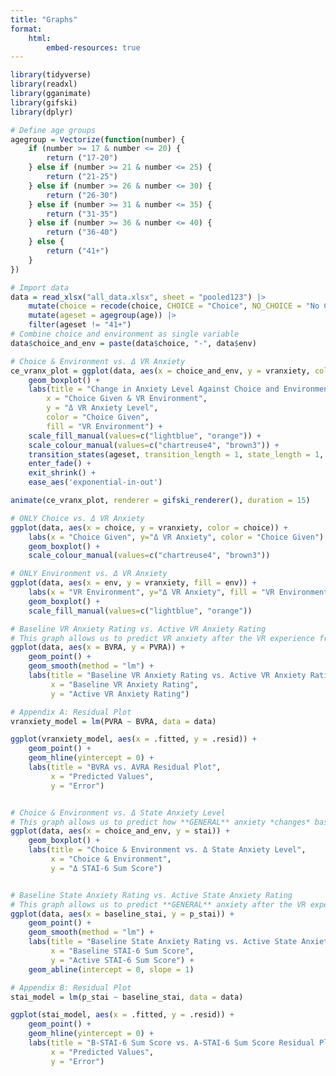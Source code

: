 ```yaml
---
title: "Graphs"
format:
    html:
        embed-resources: true
---
```


```r

library(tidyverse)
library(readxl)
library(gganimate)
library(gifski)
library(dplyr)

# Define age groups
agegroup = Vectorize(function(number) {
	if (number >= 17 & number <= 20) {
		return ("17-20")
	} else if (number >= 21 & number <= 25) {
		return ("21-25")
	} else if (number >= 26 & number <= 30) {
		return ("26-30")
	} else if (number >= 31 & number <= 35) {
		return ("31-35")
	} else if (number >= 36 & number <= 40) {
		return ("36-40")
	} else {
		return ("41+")
    }
})

# Import data
data = read_xlsx("all_data.xlsx", sheet = "pooled123") |>
    mutate(choice = recode(choice, CHOICE = "Choice", NO_CHOICE = "No Choice")) |> 
    mutate(ageset = agegroup(age)) |> 
    filter(ageset != "41+")
# Combine choice and environment as single variable
data$choice_and_env = paste(data$choice, "-", data$env)

```

```r

# Choice & Environment vs. Δ VR Anxiety
ce_vranx_plot = ggplot(data, aes(x = choice_and_env, y = vranxiety, color = choice, fill = env)) + 
    geom_boxplot() + 
    labs(title = "Change in Anxiety Level Against Choice and Environment from Ages {closest_state}",
        x = "Choice Given & VR Environment",
        y = "Δ VR Anxiety Level",
        color = "Choice Given",
        fill = "VR Environment") +
    scale_fill_manual(values=c("lightblue", "orange")) +
    scale_colour_manual(values=c("chartreuse4", "brown3")) +
    transition_states(ageset, transition_length = 1, state_length = 1, wrap = TRUE) +
    enter_fade() + 
    exit_shrink() + 
    ease_aes('exponential-in-out')

animate(ce_vranx_plot, renderer = gifski_renderer(), duration = 15)

# ONLY Choice vs. Δ VR Anxiety
ggplot(data, aes(x = choice, y = vranxiety, color = choice)) +
    labs(x = "Choice Given", y="Δ VR Anxiety", color = "Choice Given") +
    geom_boxplot() +
    scale_colour_manual(values=c("chartreuse4", "brown3"))

# ONLY Environment vs. Δ VR Anxiety
ggplot(data, aes(x = env, y = vranxiety, fill = env)) +
    labs(x = "VR Environment", y="Δ VR Anxiety", fill = "VR Environment") +
    geom_boxplot() +
    scale_fill_manual(values=c("lightblue", "orange"))
```

```r

# Baseline VR Anxiety Rating vs. Active VR Anxiety Rating
# This graph allows us to predict VR anxiety after the VR experience from self-reported levels of anxiety *beforehand*
ggplot(data, aes(x = BVRA, y = PVRA)) +
    geom_point() +
    geom_smooth(method = "lm") +
    labs(title = "Baseline VR Anxiety Rating vs. Active VR Anxiety Rating",
         x = "Baseline VR Anxiety Rating",
         y = "Active VR Anxiety Rating")

# Appendix A: Residual Plot
vranxiety_model = lm(PVRA ~ BVRA, data = data)

ggplot(vranxiety_model, aes(x = .fitted, y = .resid)) +
    geom_point() +
    geom_hline(yintercept = 0) +
    labs(title = "BVRA vs. AVRA Residual Plot",
         x = "Predicted Values",
         y = "Error")


# Choice & Environment vs. Δ State Anxiety Level
# This graph allows us to predict how **GENERAL** anxiety *changes* based on Choice and Environment
ggplot(data, aes(x = choice_and_env, y = stai)) +
    geom_boxplot() +
    labs(title = "Choice & Environment vs. Δ State Anxiety Level",
         x = "Choice & Environment",
         y = "Δ STAI-6 Sum Score")


# Baseline State Anxiety Rating vs. Active State Anxiety Rating
# This graph allows us to predict **GENERAL** anxiety after the VR experience from self-reported levels of **GENERAL** anxiety *beforehand*
ggplot(data, aes(x = baseline_stai, y = p_stai)) +
    geom_point() +
    geom_smooth(method = "lm") +
    labs(title = "Baseline State Anxiety Rating vs. Active State Anxiety Rating",
         x = "Baseline STAI-6 Sum Score",
         y = "Active STAI-6 Sum Score") +
    geom_abline(intercept = 0, slope = 1)

# Appendix B: Residual Plot
stai_model = lm(p_stai ~ baseline_stai, data = data)

ggplot(stai_model, aes(x = .fitted, y = .resid)) +
    geom_point() +
    geom_hline(yintercept = 0) +
    labs(title = "B-STAI-6 Sum Score vs. A-STAI-6 Sum Score Residual Plot",
         x = "Predicted Values",
         y = "Error")
```
